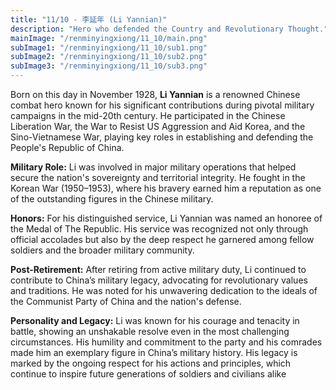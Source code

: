 ```yaml
---
title: "11/10 - 李延年 (Li Yannian)"
description: "Hero who defended the Country and Revolutionary Thought."
mainImage: "/renminyingxiong/11_10/main.png"
subImage1: "/renminyingxiong/11_10/sub1.png"
subImage2: "/renminyingxiong/11_10/sub2.png"
subImage3: "/renminyingxiong/11_10/sub3.png"
---
```




Born on this day in November 1928, **Li Yannian** is a renowned Chinese combat hero known for his significant contributions during pivotal military campaigns in the mid-20th century. He participated in the Chinese Liberation War, the War to Resist US Aggression and Aid Korea, and the Sino-Vietnamese War, playing key roles in establishing and defending the People's Republic of China.


**Military Role:** Li was involved in major military operations that helped secure the nation's sovereignty and territorial integrity. He fought in the Korean War (1950–1953), where his bravery earned him a reputation as one of the outstanding figures in the Chinese military. 

**Honors:** For his distinguished service, Li Yannian was named an honoree of the Medal of The Republic. His service was recognized not only through official accolades but also by the deep respect he garnered among fellow soldiers and the broader military community.

**Post-Retirement:** After retiring from active military duty, Li continued to contribute to China’s military legacy, advocating for revolutionary values and traditions. He was noted for his unwavering dedication to the ideals of the Communist Party of China and the nation's defense.

**Personality and Legacy:** Li was known for his courage and tenacity in battle, showing an unshakable resolve even in the most challenging circumstances. His humility and commitment to the party and his comrades made him an exemplary figure in China’s military history. His legacy is marked by the ongoing respect for his actions and principles, which continue to inspire future generations of soldiers and civilians alike


